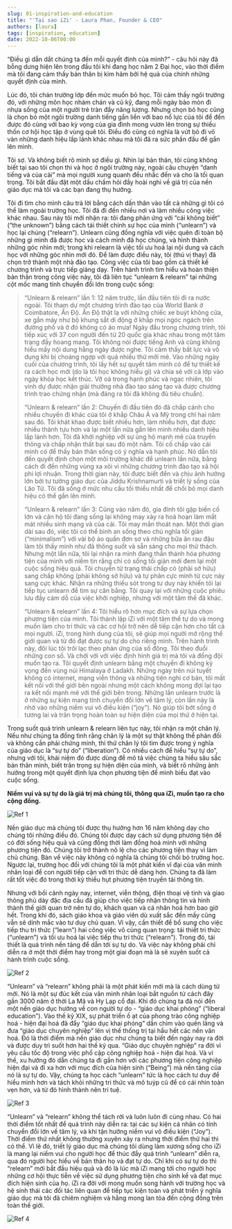 ```yaml
---
slug: 01-inspiration-and-education
title: "'Tại sao iZi' - Laura Phan, Founder & CEO"
authors: [laura]
tags: [inspiration, education]
date: 2022-10-06T00:00
---
```


“Điều gì dẫn dắt chúng ta đến mỗi quyết định của mình?” - câu hỏi này đã bỗng dưng hiện lên trong đầu tôi khi đang học năm 2 Đại học, vào thời điểm mà tôi đang cảm thấy bản thân bị kìm hãm bởi hệ quả của chính những quyết định của mình.

Lúc đó, tôi chán trường lớp đến mức muốn bỏ học. Tôi cảm thấy ngôi trường đó, với những môn học nhàm chán và cũ kỹ, đang mỗi ngày bào mòn đi nhựa sống của một người trẻ tràn đầy năng lượng. Nhưng chọn bỏ học cũng là chọn bỏ một ngôi trường danh tiếng gắn liền với bao nổ lực của tôi để đến được đó cùng với bao kỳ vọng của gia đình mong vươn lên trong sự thiếu thốn cơ hội học tập ở vùng quê tôi. Điều đó cũng có nghĩa là vứt bỏ đi vô vàn những danh hiệu lấp lánh khác nhau mà tôi đã ra sức phấn đấu để gắn lên mình.

Tôi sợ. Và không biết rõ mình sợ điều gì. Nhìn lại bản thân, tôi cũng không biết tại sao tôi chọn thi và học ở ngôi trường này, ngoài câu chuyện “danh tiếng và của cải” mà mọi người xung quanh đều nhắc đến và cho là tối quan trọng. Tôi bắt đầu đặt một dấu chấm hỏi đầy hoài nghi về giá trị của nền giáo dục mà tôi và các bạn đang thụ hưởng.

Tôi đi tìm cho mình câu trả lời bằng cách dấn thân vào tất cả những gì tôi có thể làm ngoài trường học. Tôi đã đi đến nhiều nơi và làm nhiều công việc khác nhau. Sau này tôi mới nhận ra: tôi đang phản ứng với “cái không biết” (“the unknown”) bằng cách tái thiết chính sự học của mình (“unlearn”) và học lại chúng (“relearn”). Unlearn cũng đồng nghĩa với việc quên đi toàn bộ những gì mình đã được học và cách mình đã học chúng, và hình thành những góc nhìn mới; trong khi relearn là việc tối ưu hoá lại nội dung và cách học với những góc nhìn mới đó. Để làm được điều này, tôi (thú vị thay) đã chọn trở thành một nhà đào tạo. Công việc của tôi bao gồm cả thiết kế chương trình và trực tiếp giảng dạy. Trên hành trình tìm hiểu và hoàn thiện bản thân trong công việc này, tôi đã liên tục “unlearn & relearn” tại những cột mốc mang tính chuyển đổi lớn trong cuộc sống:

> “Unlearn & relearn” lần 1: 12 năm trước, lần đầu tiên tôi đi ra nước ngoài. Tôi
> tham dự một chương trình đào tạo của World Bank ở Coimbatore, Ấn Độ. Ấn Độ thật
> lạ với những chiếc xe buýt không cửa, xe gắn máy như bộ khung sắt di động ở khắp
> mọi ngóc ngách trên đường phố và ở đó không có áo mưa! Ngày đầu trong chương trình,
> tôi tiếp xúc với 37 con người đến từ 20 quốc gia khác nhau trong một tâm trạng
> đầy hoang mang. Tôi không nói được tiếng Anh và cũng không hiểu mấy nội dung hằng
> ngày được nghe. Tôi cảm thấy bất lực và vô dụng khi bị choáng ngợp với quá nhiều
> thứ mới mẻ. Vào những ngày cuối của chương trình, tôi lấy hết sự quyết tâm mình
> có để tự thiết kế ra cách học mới (do là tôi học không hiểu gì) và chia sẻ với
> cả lớp vào ngày khóa học kết thúc. Vỡ oà trong hạnh phúc và ngạc nhiên, tôi vinh
> dự được nhận giải thưởng nhà đào tạo sáng tạo và được chương trình trao chứng nhận
> (mà đáng ra tôi đã không đủ tiêu chuẩn).
>
> “Unlearn & relearn” lần 2: Chuyến đi đầu tiên đó đã chắp cánh cho nhiều chuyến
> đi khác của tôi ở khắp Châu Á và Mỹ trong chỉ hai năm sau đó. Tôi khát khao được
> biết nhiều hơn, làm nhiều hơn, đạt được nhiều thành tựu hơn và lại một lần nữa
> gắn lên mình nhiều danh hiệu lấp lánh hơn. Tôi đã khởi nghiệp với sự ủng hộ mạnh
> mẽ của truyền thông và chấp nhận thất bại sau đó một năm. Tôi cố chấp vào cái mình
> có để thấy bản thân sống có ý nghĩa và hạnh phúc. Nó dẫn tôi đến quyết định chọn
> một môi trường khác để unlearn lần nữa, bằng cách đi đến những vùng xa xôi vì những
> chương trình đào tạo xã hội phi lợi nhuận. Trong thời gian này, tôi được biết đến
> và chịu ảnh hưởng lớn bởi tư tưởng giáo dục của Jiddu Krishnamurti và triết lý
> sống của Lão Tử. Tôi đã sống ở mức nhu cầu tối thiểu nhất để chối bỏ mọi danh hiệu
> có thể gắn lên mình.
>
> “Unlearn & relearn” lần 3: Cũng vào năm đó, gia đình tôi gặp biến cố lớn và căn
> hộ tôi đang sống lại không may xảy ra hoả hoạn làm mất mát nhiều sinh mạng và của
> cải. Tôi may mắn thoát nạn. Một thời gian dài sau đó, việc tôi có thể bình an sống
> theo chủ nghĩa tối giản (“minimalism”) với vài bộ áo quần đơn sơ và những bữa ăn
> rau đậu làm tôi thấy mình như đã thông suốt và sẵn sàng cho mọi thử thách. Nhưng
> một lần nữa, tôi lại nhận ra mình đang thần thánh hóa phương tiện của mình với
> niềm tin rằng chỉ có sống tối giản mới đem lại một cuộc sống hiệu quả. Tôi chuyển
> từ trạng thái chấp có (phải sở hữu) sang chấp không (phải không sở hữu) và tự phân
> cực mình từ cực này sang cực khác. Nhận ra những thiếu sót trong tư duy này khiến
> tôi lại tiếp tục unlearn để tìm sự cân bằng. Tôi quay lại với những cuộc phiêu
> lưu đầy cám dỗ của việc khởi nghiệp, nhưng với một tâm thế đã khác.
>
> “Unlearn & relearn” lần 4: Tôi hiểu rõ hơn mục đích và sự lựa chọn phương tiện
> của mình. Tôi thành lập iZi với một tâm thế tự do và mong muốn làm cho tri thức
> và các cơ hội trở nên dễ tiếp cận hơn cho tất cả mọi người. iZi, trong hình dung
> của tôi, sẽ giúp mọi người mở rộng thế giới quan và từ đó đạt được sự tự do cho
> riêng mình. Trên hành trình này, đôi lúc tôi trôi lạc theo phản ứng của số đông.
> Tôi theo đuổi những con số. Và chới với với việc định hình giá trị mà tôi và đồng
> đội muốn tạo ra. Tôi quyết định unlearn bằng một chuyến đi không kỳ vọng đến vùng
> núi Himalaya ở Ladakh. Những ngày trên núi tuyết không có internet, mạng viễn thông
> và những tiện nghi cơ bản, tôi mất kết nối với thế giới bên ngoài nhưng một cách
> không mong đợi lại tạo ra kết nối mạnh mẽ với thế giới bên trong. Những lần unlearn
> trước là ở những sự kiện mang tính chuyển đổi lớn về tâm lý, còn lần này là nhờ
> vào những niềm vui vô điều kiện (“joy”). Nó giúp tôi bớt sống ở tương lai và trân
> trọng hoàn toàn sự hiện diện của mọi thứ ở hiện tại.

Trong suốt quá trình unlearn & relearn liên tục này, tôi nhận ra một chân lý. Nếu như chúng ta đồng tình rằng chân lý là một sự thật không thể phản đối và không cần phải chứng minh, thì thứ chân lý tôi tìm được trong ý nghĩa của giáo dục là “sự tự do” (“liberation”). Có nhiều cách để hiểu “sự tự do”, nhưng với tôi, khái niệm đó được dùng để mô tả việc chúng ta hiểu sâu sắc bản thân mình, biết trân trọng sự hiện diện của mình, và biết rõ những ảnh hưởng trong một quyết định lựa chọn phương tiện để mình biểu đạt vào cuộc sống.

**Niềm vui và sự tự do là giá trị mà chúng tôi, thông qua iZi, muốn tạo ra cho cộng đồng.**

![Ref 1](./1.png)

Nền giáo dục mà chúng tôi được thụ hưởng hơn 16 năm không dạy cho chúng tôi những điều đó. Chúng tôi được dạy cách sử dụng phương tiện để có đời sống hiệu quả và cũng đồng thời làm đồng hoá mình với những phương tiện đó. Chúng tôi trở thành nô lệ cho các phương tiện thay vì làm chủ chúng. Bàn về việc này không có nghĩa là chúng tôi chối bỏ trường học. Ngược lại, trường học đối với chúng tôi là một phát kiến vĩ đại của văn minh nhân loại để con người tiếp cận với tri thức dễ dàng hơn. Chúng ta đã làm rất tốt việc đó trong thời kỳ thiếu hụt phương tiện truyền tải thông tin.

Nhưng với bối cảnh ngày nay, internet, viễn thông, điện thoại vệ tinh và giao thông phủ dày đặc địa cầu đã giúp cho việc tiếp nhận thông tin và hình thành thế giới quan trở nên tự do, khách quan và cá nhân hoá hơn bao giờ hết. Trong khi đó, sách giáo khoa và giáo viên dù xuất sắc đến mấy cũng vẫn sẽ dính mắc vào tư duy chủ quan. Vì vậy, cần thiết để bổ sung cho việc tiếp thu tri thức (“learn”) hai công việc vô cùng quan trọng: tái thiết tri thức (“unlearn”) và tối ưu hoá lại việc tiếp thu tri thức (“relearn”). Trong đó, tái thiết là quá trình nền tảng để dẫn tới sự tự do. Và việc này không phải chỉ diễn ra ở một thời điểm hay trong một giai đoạn mà là sẽ xuyên suốt cả hành trình cuộc sống.

![Ref 2](./2.png)

“Unlearn” và “relearn” không phải là một phát kiến mới mà là cách dùng từ mới. Nó là một sự đúc kết của văn minh nhân loại bắt nguồn từ cách đây gần 3000 năm ở thời La Mã và Hy Lạp cổ đại. Khi đó chúng ta đã nói đến một nền giáo dục hướng về con người tự do - “giáo dục khai phóng” (“liberal education”). Vào thế kỷ XIX, sự phát triển ồ ạt của phong trào công nghiệp hoá - hiện đại hoá đã đẩy “giáo dục khai phóng” dần chìm vào quên lãng và đưa “giáo dục chuyên nghiệp” lên vị thế thống trị tại hầu hết các nền văn hoá. Đó là thời điểm mà nền giáo dục như chúng ta biết đến ngày nay ra đời và được duy trì suốt hơn hai thế kỷ qua. “Giáo dục chuyên nghiệp” ra đời vì yêu cầu tốc độ trong việc phổ cập công nghiệp hoá - hiện đại hoá. Và vì thế, xu hướng đó dẫn chúng ta đi gần hơn với các phương tiện công nghiệp hiện đại và đi xa hơn với mục đích của hiện sinh (“Being”) mà nền tảng của nó là sự tự do. Vậy, chúng ta học cách “unlearn” tức là học cách tư duy để hiểu mình hơn và tách khỏi những tri thức và mô tuýp cũ để có cái nhìn toàn vẹn hơn, và từ đó hình thành nên trí tuệ.

![Ref 3](./3.png)

“Unlearn” và “relearn” không thể tách rời và luôn luôn đi cùng nhau. Có hai thời điểm tốt nhất để quá trình này diễn ra: tại các sự kiện cá nhân có tính chuyển đổi lớn về tâm lý, và khi tận hưởng niềm vui vô điều kiện (“Joy”). Thời điểm thứ nhất không thường xuyên xảy ra nhưng thời điểm thứ hai thì có thể. Vì lẽ đó, triết lý giáo dục mà chúng tôi dùng làm xương sống cho iZi là mang lại niềm vui cho người học để thúc đẩy quá trình “unlearn” diễn ra, qua đó người học hiểu về bản thân họ và đạt tự do. Chỉ khi có sự tự do thì “relearn” mới bắt đầu hiệu quả và đó là lúc mà iZi mang tới cho người học những cơ hội thực tiễn về việc sử dụng phương tiện cho sinh kế và đạt mục đích hiện sinh của họ. iZi ra đời với mong muốn song hành với trường học và hệ sinh thái các đối tác liên quan để tiếp tục kiện toàn và phát triển ý nghĩa giáo dục mà tôi đã chiêm nghiệm và hằng mong lan tỏa đến cộng đồng trên toàn thế giới.

![Ref 4](./4.png)
